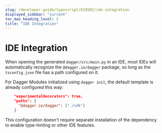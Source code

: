 ```yaml
---
slug: /developer-guide/typescript/629502/ide-integration
displayed_sidebar: "current"
toc_max_heading_level: 2
title: "IDE Integration"
---
```



# IDE Integration


When opening the generated `dagger/src/main.py` in an IDE, most IDEs will automatically recognize the `@dagger.io/dagger` package, so long as the `tsconfig.json` file has a path configured on it.

For Dagger Modules initialized using `dagger init`, the default template is already configured this way:

```json
    "experimentalDecorators": true,
    "paths": {
      "@dagger.io/dagger": ["./sdk"]
    }
```

This configuration doesn't require separate installation of the dependency to enable type-hinting or other IDE features.
